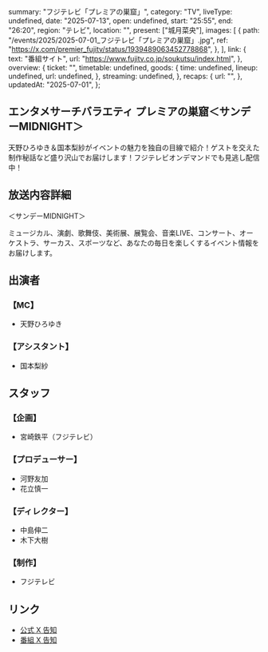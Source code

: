   summary: "フジテレビ「プレミアの巣窟」",
  category: "TV",
  liveType: undefined,
  date: "2025-07-13",
  open: undefined,
  start: "25:55",
  end: "26:20",
  region: "テレビ",
  location: "",
  present: ["城月菜央"],
  images: [
    {
      path: "/events/2025/2025-07-01_フジテレビ「プレミアの巣窟」.jpg",
      ref: "https://x.com/premier_fujitv/status/1939489063452778868",
    },
  ],
  link: {
    text: "番組サイト",
    url: "https://www.fujitv.co.jp/soukutsu/index.html",
  },
  overview: {
    ticket: "",
    timetable: undefined,
    goods: {
      time: undefined,
      lineup: undefined,
      url: undefined,
    },
    streaming: undefined,
  },
  recaps: {
    url: "",
  },
  updatedAt: "2025-07-01",
};

## エンタメサーチバラエティ プレミアの巣窟＜サンデーMIDNIGHT＞

天野ひろゆき＆国本梨紗がイベントの魅力を独自の目線で紹介！ゲストを交えた制作秘話など盛り沢山でお届けします！フジテレビオンデマンドでも見逃し配信中！

## 放送内容詳細

＜サンデーMIDNIGHT＞

ミュージカル、演劇、歌舞伎、美術展、展覧会、音楽LIVE、コンサート、オーケストラ、サーカス、スポーツなど、あなたの毎日を楽しくするイベント情報をお届けします。

## 出演者

### 【MC】

- 天野ひろゆき

### 【アシスタント】

- 国本梨紗

## スタッフ

### 【企画】

- 宮崎鉄平（フジテレビ）

### 【プロデューサー】

- 河野友加
- 花立慎一

### 【ディレクター】

- 中島伸二
- 木下大樹

### 【制作】

- フジテレビ

## リンク

- [公式 X 告知](https://x.com/takanenofficial/status/1939647605006585865)
- [番組 X 告知](https://x.com/premier_fujitv/status/1939489063452778868)
